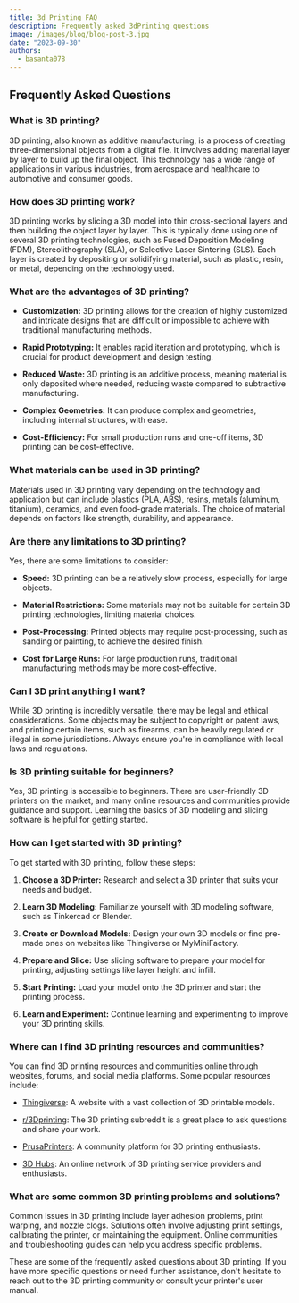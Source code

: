 ```yaml
---
title: 3d Printing FAQ
description: Frequently asked 3dPrinting questions
image: /images/blog/blog-post-3.jpg
date: "2023-09-30"
authors:
  - basanta078
---
```


## Frequently Asked Questions

### What is 3D printing?

3D printing, also known as additive manufacturing, is a process of creating three-dimensional objects from a digital file. It involves adding material layer by layer to build up the final object. This technology has a wide range of applications in various industries, from aerospace and healthcare to automotive and consumer goods.

### How does 3D printing work?

3D printing works by slicing a 3D model into thin cross-sectional layers and then building the object layer by layer. This is typically done using one of several 3D printing technologies, such as Fused Deposition Modeling (FDM), Stereolithography (SLA), or Selective Laser Sintering (SLS). Each layer is created by depositing or solidifying material, such as plastic, resin, or metal, depending on the technology used.

### What are the advantages of 3D printing?

- **Customization:** 3D printing allows for the creation of highly customized and intricate designs that are difficult or impossible to achieve with traditional manufacturing methods.

- **Rapid Prototyping:** It enables rapid iteration and prototyping, which is crucial for product development and design testing.

- **Reduced Waste:** 3D printing is an additive process, meaning material is only deposited where needed, reducing waste compared to subtractive manufacturing.

- **Complex Geometries:** It can produce complex and geometries, including internal structures, with ease.

- **Cost-Efficiency:** For small production runs and one-off items, 3D printing can be cost-effective.

### What materials can be used in 3D printing?

Materials used in 3D printing vary depending on the technology and application but can include plastics (PLA, ABS), resins, metals (aluminum, titanium), ceramics, and even food-grade materials. The choice of material depends on factors like strength, durability, and appearance.

### Are there any limitations to 3D printing?

Yes, there are some limitations to consider:

- **Speed:** 3D printing can be a relatively slow process, especially for large objects.

- **Material Restrictions:** Some materials may not be suitable for certain 3D printing technologies, limiting material choices.

- **Post-Processing:** Printed objects may require post-processing, such as sanding or painting, to achieve the desired finish.

- **Cost for Large Runs:** For large production runs, traditional manufacturing methods may be more cost-effective.

### Can I 3D print anything I want?

While 3D printing is incredibly versatile, there may be legal and ethical considerations. Some objects may be subject to copyright or patent laws, and printing certain items, such as firearms, can be heavily regulated or illegal in some jurisdictions. Always ensure you're in compliance with local laws and regulations.

### Is 3D printing suitable for beginners?

Yes, 3D printing is accessible to beginners. There are user-friendly 3D printers on the market, and many online resources and communities provide guidance and support. Learning the basics of 3D modeling and slicing software is helpful for getting started.

### How can I get started with 3D printing?

To get started with 3D printing, follow these steps:

1. **Choose a 3D Printer:** Research and select a 3D printer that suits your needs and budget.

2. **Learn 3D Modeling:** Familiarize yourself with 3D modeling software, such as Tinkercad or Blender.

3. **Create or Download Models:** Design your own 3D models or find pre-made ones on websites like Thingiverse or MyMiniFactory.

4. **Prepare and Slice:** Use slicing software to prepare your model for printing, adjusting settings like layer height and infill.

5. **Start Printing:** Load your model onto the 3D printer and start the printing process.

6. **Learn and Experiment:** Continue learning and experimenting to improve your 3D printing skills.

### Where can I find 3D printing resources and communities?

You can find 3D printing resources and communities online through websites, forums, and social media platforms. Some popular resources include:

- [Thingiverse](https://www.thingiverse.com/): A website with a vast collection of 3D printable models.

- [r/3Dprinting](https://www.reddit.com/r/3Dprinting/): The 3D printing subreddit is a great place to ask questions and share your work.

- [PrusaPrinters](https://www.prusaprinters.org/): A community platform for 3D printing enthusiasts.

- [3D Hubs](https://www.3dhubs.com/): An online network of 3D printing service providers and enthusiasts.

### What are some common 3D printing problems and solutions?

Common issues in 3D printing include layer adhesion problems, print warping, and nozzle clogs. Solutions often involve adjusting print settings, calibrating the printer, or maintaining the equipment. Online communities and troubleshooting guides can help you address specific problems.

These are some of the frequently asked questions about 3D printing. If you have more specific questions or need further assistance, don't hesitate to reach out to the 3D printing community or consult your printer's user manual.
